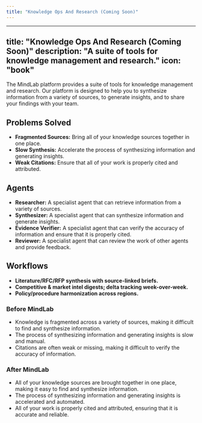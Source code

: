 ```yaml
---
title: "Knowledge Ops And Research (Coming Soon)"
---
```

---
title: "Knowledge Ops And Research (Coming Soon)"
description: "A suite of tools for knowledge management and research."
icon: "book"
---

The MindLab platform provides a suite of tools for knowledge management and research. Our platform is designed to help you to synthesize information from a variety of sources, to generate insights, and to share your findings with your team.

## Problems Solved

-   **Fragmented Sources:** Bring all of your knowledge sources together in one place.
-   **Slow Synthesis:** Accelerate the process of synthesizing information and generating insights.
-   **Weak Citations:** Ensure that all of your work is properly cited and attributed.

## Agents

-   **Researcher:** A specialist agent that can retrieve information from a variety of sources.
-   **Synthesizer:** A specialist agent that can synthesize information and generate insights.
-   **Evidence Verifier:** A specialist agent that can verify the accuracy of information and ensure that it is properly cited.
-   **Reviewer:** A specialist agent that can review the work of other agents and provide feedback.

## Workflows

-   **Literature/RFC/RFP synthesis with source-linked briefs.**
-   **Competitive & market intel digests; delta tracking week-over-week.**
-   **Policy/procedure harmonization across regions.**
### Before MindLab

-   Knowledge is fragmented across a variety of sources, making it difficult to find and synthesize information.
-   The process of synthesizing information and generating insights is slow and manual.
-   Citations are often weak or missing, making it difficult to verify the accuracy of information.

### After MindLab

-   All of your knowledge sources are brought together in one place, making it easy to find and synthesize information.
-   The process of synthesizing information and generating insights is accelerated and automated.
-   All of your work is properly cited and attributed, ensuring that it is accurate and reliable.